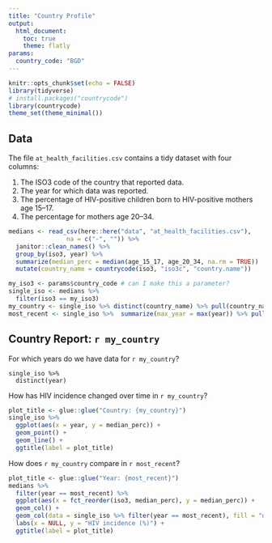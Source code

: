 ```yaml
---
title: "Country Profile"
output:
  html_document:
    toc: true
    theme: flatly
params:
  country_code: "BGD"
---
```


```r
knitr::opts_chunk$set(echo = FALSE)
library(tidyverse)
# install.packages("countrycode")
library(countrycode)
theme_set(theme_minimal())
```

## Data

The file `at_health_facilities.csv` contains a tidy dataset with four columns:

1. The ISO3 code of the country that reported data.
1. The year for which data was reported.
1. The percentage of HIV-positive children born to HIV-positive mothers age 15–17.
1. The percentage for mothers age 20–34.



```r
medians <- read_csv(here::here("data", "at_health_facilities.csv"),
                na = c("-", "")) %>% 
  janitor::clean_names() %>% 
  group_by(iso3, year) %>% 
  summarize(median_perc = median(age_15_17, age_20_34, na.rm = TRUE))  %>% 
  mutate(country_name = countrycode(iso3, "iso3c", "country.name"))
```


```r
my_iso3 <- params$country_code # can I make this a parameter?
single_iso <- medians %>% 
  filter(iso3 == my_iso3) 
my_country <- single_iso %>% distinct(country_name) %>% pull(country_name)
most_recent <- single_iso %>%  summarize(max_year = max(year)) %>% pull()
```


## Country Report: `r my_country`

For which years do we have data for `r my_country`?

```years
single_iso %>%  
  distinct(year)
```

How has HIV incidence changed over time in `r my_country`?

```r
plot_title <- glue::glue("Country: {my_country}")
single_iso %>% 
  ggplot(aes(x = year, y = median_perc)) +
  geom_point() +
  geom_line() +
  ggtitle(label = plot_title)
```

How does `r my_country` compare in `r most_recent`?

```r
plot_title <- glue::glue("Year: {most_recent}")
medians %>% 
  filter(year == most_recent) %>% 
  ggplot(aes(x = fct_reorder(iso3, median_perc), y = median_perc)) +
  geom_col() + 
  geom_col(data = single_iso %>% filter(year == most_recent), fill = "dodgerblue") + 
  labs(x = NULL, y = "HIV incidence (%)") +
  ggtitle(label = plot_title)
```



